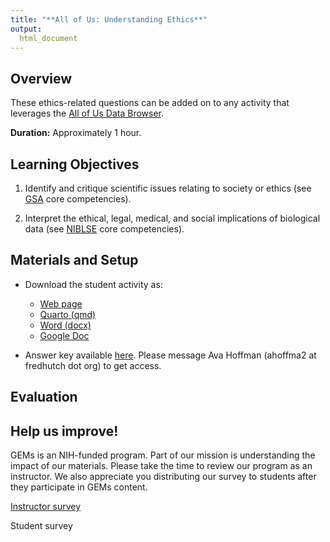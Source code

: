 ```yaml
---
title: "**All of Us: Understanding Ethics**"
output:
  html_document
---
```


## Overview

These ethics-related questions can be added on to any activity that leverages the [All of Us Data Browser](https://databrowser.researchallofus.org/).

**Duration:** Approximately 1 hour.

## Learning Objectives

1.  Identify and critique scientific issues relating to society or ethics (see [GSA](https://genetics-gsa.org/education/genetics-learning-framework/) core competencies).

2. Interpret the ethical, legal, medical, and social implications of biological data (see [NIBLSE](https://qubeshub.org/community/groups/niblse/core_competencies) core competencies).

## Materials and Setup

-   Download the student activity as:

    -   [Web page](https://genomicseducation.org/module/AOU_ethics_student_guide.html)
    -   [Quarto (qmd)](https://github.com/fhdsl/GEMs/blob/main/module/AOU_ethics_student_guide.qmd)
    -   [Word (docx)](https://github.com/fhdsl/GEMs/raw/main/docs/docx/module/AOU_ethics_student_guide.docx)
    -   [Google Doc](https://docs.google.com/document/d/1Xi1M9icJUJ2pfxp5pOV4yzQUHfQCM8zo/edit?usp=sharing&ouid=116032995747974603894&rtpof=true&sd=true)

-   Answer key available [here](https://docs.google.com/document/d/16GiVCWKhVxkKzOUr6XlQ_vdj-tyxBYlIa3lmstzf38Y/edit?usp=sharing). Please message Ava Hoffman (ahoffma2 at fredhutch dot org) to get access.

## Evaluation

::: {.callout-tip}
## Help us improve!

GEMs is an NIH-funded program. Part of our mission is understanding the impact of our materials. Please take the time to review our program as an instructor. We also appreciate you distributing our survey to students after they participate in GEMs content.

[Instructor survey](https://forms.gle/QExaV8pQ9tWpaiED9)

Student survey
:::
